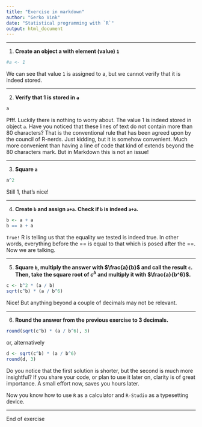 ```yaml
---
title: "Exercise in markdown"
author: "Gerko Vink"
date: "Statistical programming with `R`"
output: html_document
---
```


---

1. **Create an object a with element (value) `1`**
```r
#a <- 1
```

We can see that value `1` is assigned to a, but we cannot verify that it is 
indeed stored. 

---

2. **Verify that 1 is stored in `a`**
```r
a
```

Pfff. Luckily there is nothing to worry about. The value 1 is indeed stored in
object `a`. Have you noticed that these lines of text do not contain more than
80 characters? That is the conventional rule that has been agreed upon by the
council of R-nerds. Just kidding, but it is somehow convenient. Much more 
convenient than having a line of code that kind of extends beyond the 80 
characters mark. But in Markdown this is not an issue! 

---

3. **Square `a`**
```r
a^2
```

Still 1, that's nice!

---

4. **Create `b` and assign `a+a`. Check if `b` is indeed `a+a`. **
```r
b <- a + a
b == a + a
```

`True!` R is telling us that the equality we tested is indeed true. In other 
words, everything before the == is equal to that which is posed after the ==. 
Now we are talking. 

---

5. **Square `b`, multiply the answer with $\frac{a}{b}$ and call the result `c`. Then, take the square root of $c^b$ and multiply it with $\frac{a}{b^6}$. **
```r
c <- b^2 * (a / b)
sqrt(c^b) * (a / b^6)
```

Nice! But anything beyond a couple of decimals may not be relevant. 

---

6. **Round the answer from the previous exercise to 3 decimals.**
```r
round(sqrt(c^b) * (a / b^6), 3)
```

or, alternatively
```r
d <- sqrt(c^b) * (a / b^6)
round(d, 3)
```


Do you notice that the first solution is shorter, but the second is much more 
insightful? If you share your code, or plan to use it later on, clarity is of
great importance. A small effort now, saves you hours later. 

Now you know how to use `R` as a calculator and `R-Studio` as a typesetting 
device. 

---

End of exercise